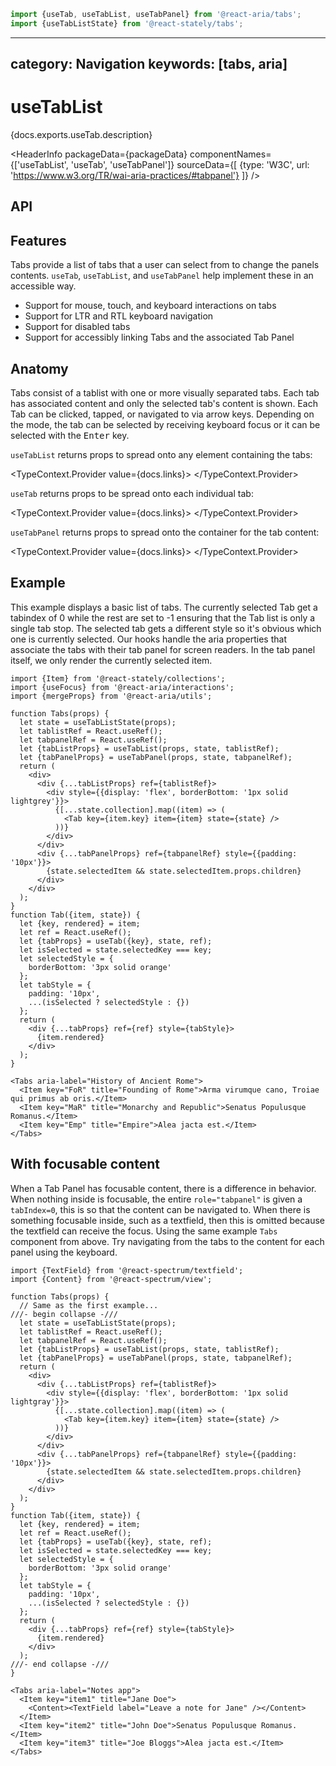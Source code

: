 <!-- Copyright 2020 Adobe. All rights reserved.
This file is licensed to you under the Apache License, Version 2.0 (the "License");
you may not use this file except in compliance with the License. You may obtain a copy
of the License at http://www.apache.org/licenses/LICENSE-2.0
Unless required by applicable law or agreed to in writing, software distributed under
the License is distributed on an "AS IS" BASIS, WITHOUT WARRANTIES OR REPRESENTATIONS
OF ANY KIND, either express or implied. See the License for the specific language
governing permissions and limitations under the License. -->



```jsx import
import {useTab, useTabList, useTabPanel} from '@react-aria/tabs';
import {useTabListState} from '@react-stately/tabs';
```

---
category: Navigation
keywords: [tabs, aria]
---

# useTabList

<p>{docs.exports.useTab.description}</p>

<HeaderInfo
  packageData={packageData}
  componentNames={['useTabList', 'useTab', 'useTabPanel']}
  sourceData={[
    {type: 'W3C', url: 'https://www.w3.org/TR/wai-aria-practices/#tabpanel'}
  ]} />

## API

<FunctionAPI function={docs.exports.useTabList} links={docs.links} />
<FunctionAPI function={docs.exports.useTab} links={docs.links} />
<FunctionAPI function={docs.exports.useTabPanel} links={docs.links} />

## Features

Tabs provide a list of tabs that a user can select from to change the panels contents. `useTab`, `useTabList`, and `useTabPanel` help implement these in an accessible way.

* Support for mouse, touch, and keyboard interactions on tabs
* Support for LTR and RTL keyboard navigation
* Support for disabled tabs
* Support for accessibly linking Tabs and the associated Tab Panel


## Anatomy

<Anatomy />

Tabs consist of a tablist with one or more visually separated tabs. Each tab has associated content and only the selected tab's content is shown.
Each Tab can be clicked, tapped, or navigated to via arrow keys. Depending on the mode, the tab can be selected by receiving keyboard focus or it can be selected with the <kbd>Enter</kbd> key.

`useTabList` returns props to spread onto any element containing the tabs:

<TypeContext.Provider value={docs.links}>
  <InterfaceType properties={docs.links[docs.exports.useTabList.return.id].properties} />
</TypeContext.Provider>

`useTab` returns props to be spread onto each individual tab:

<TypeContext.Provider value={docs.links}>
  <InterfaceType properties={docs.links[docs.exports.useTab.return.id].properties} />
</TypeContext.Provider>

`useTabPanel` returns props to spread onto the container for the tab content:

<TypeContext.Provider value={docs.links}>
  <InterfaceType properties={docs.links[docs.exports.useTabPanel.return.id].properties} />
</TypeContext.Provider>

## Example

This example displays a basic list of tabs. The currently selected Tab get a tabindex of 0 while the rest are set to -1 ensuring that the Tab list is only a single tab stop. The selected tab gets a different style so it's obvious which one is currently selected. Our hooks handle the aria properties that associate the tabs with their tab panel for screen readers. In the tab panel itself, we only render the currently selected item.

```tsx example
import {Item} from '@react-stately/collections';
import {useFocus} from '@react-aria/interactions';
import {mergeProps} from '@react-aria/utils';

function Tabs(props) {
  let state = useTabListState(props);
  let tablistRef = React.useRef();
  let tabpanelRef = React.useRef();
  let {tabListProps} = useTabList(props, state, tablistRef);
  let {tabPanelProps} = useTabPanel(props, state, tabpanelRef);
  return (
    <div>
      <div {...tabListProps} ref={tablistRef}>
        <div style={{display: 'flex', borderBottom: '1px solid lightgrey'}}>
          {[...state.collection].map((item) => (
            <Tab key={item.key} item={item} state={state} />
          ))}
        </div>
      </div>
      <div {...tabPanelProps} ref={tabpanelRef} style={{padding: '10px'}}>
        {state.selectedItem && state.selectedItem.props.children}
      </div>
    </div>
  );
}
function Tab({item, state}) {
  let {key, rendered} = item;
  let ref = React.useRef();
  let {tabProps} = useTab({key}, state, ref);
  let isSelected = state.selectedKey === key;
  let selectedStyle = {
    borderBottom: '3px solid orange'
  };
  let tabStyle = {
    padding: '10px',
    ...(isSelected ? selectedStyle : {})
  };
  return (
    <div {...tabProps} ref={ref} style={tabStyle}>
      {item.rendered}
    </div>
  );
}

<Tabs aria-label="History of Ancient Rome">
  <Item key="FoR" title="Founding of Rome">Arma virumque cano, Troiae qui primus ab oris.</Item>
  <Item key="MaR" title="Monarchy and Republic">Senatus Populusque Romanus.</Item>
  <Item key="Emp" title="Empire">Alea jacta est.</Item>
</Tabs>
```

## With focusable content

When a Tab Panel has focusable content, there is a difference in behavior. When nothing inside is focusable, the entire `role="tabpanel"` is given a `tabIndex=0`, this is so that the content can be navigated to. When there is something focusable inside, such as a textfield, then this is omitted because the textfield can receive the focus.
Using the same example `Tabs` component from above. Try navigating from the tabs to the content for each panel using the keyboard.

```tsx example
import {TextField} from '@react-spectrum/textfield';
import {Content} from '@react-spectrum/view';

function Tabs(props) {
  // Same as the first example...
///- begin collapse -///
  let state = useTabListState(props);
  let tablistRef = React.useRef();
  let tabpanelRef = React.useRef();
  let {tabListProps} = useTabList(props, state, tablistRef);
  let {tabPanelProps} = useTabPanel(props, state, tabpanelRef);
  return (
    <div>
      <div {...tabListProps} ref={tablistRef}>
        <div style={{display: 'flex', borderBottom: '1px solid lightgray'}}>
          {[...state.collection].map((item) => (
            <Tab key={item.key} item={item} state={state} />
          ))}
        </div>
      </div>
      <div {...tabPanelProps} ref={tabpanelRef} style={{padding: '10px'}}>
        {state.selectedItem && state.selectedItem.props.children}
      </div>
    </div>
  );
}
function Tab({item, state}) {
  let {key, rendered} = item;
  let ref = React.useRef();
  let {tabProps} = useTab({key}, state, ref);
  let isSelected = state.selectedKey === key;
  let selectedStyle = {
    borderBottom: '3px solid orange'
  };
  let tabStyle = {
    padding: '10px',
    ...(isSelected ? selectedStyle : {})
  };
  return (
    <div {...tabProps} ref={ref} style={tabStyle}>
      {item.rendered}
    </div>
  );
///- end collapse -///
}

<Tabs aria-label="Notes app">
  <Item key="item1" title="Jane Doe">
    <Content><TextField label="Leave a note for Jane" /></Content>
  </Item>
  <Item key="item2" title="John Doe">Senatus Populusque Romanus.</Item>
  <Item key="item3" title="Joe Bloggs">Alea jacta est.</Item>
</Tabs>
```
